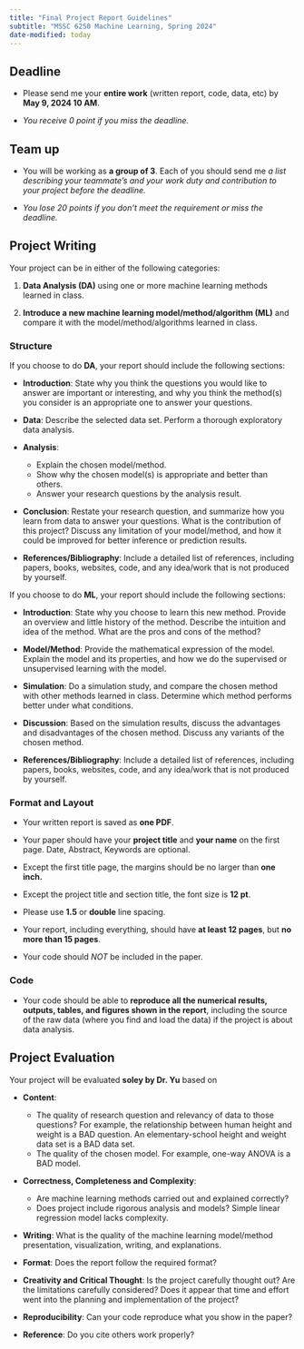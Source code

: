 ```yaml
---
title: "Final Project Report Guidelines"
subtitle: "MSSC 6250 Machine Learning, Spring 2024"
date-modified: today
---
```


<!-- # Final Project Report Guidelines -->

## Deadline

- Please send me your **entire work** (written report, code, data, etc) by [**May 9, 2024 10 AM**]{.red}.

- *You receive 0 point if you miss the deadline.*


<!-- # Timeline and Things to Do -->

## Team up

-   You will be working as **a group of 3**. Each of you should send me *a list describing [your teammate's and your work duty and contribution]{.red} to your project before the deadline.* 

- *You lose 20 points if you don't meet the requirement or miss the deadline.*


## Project Writing

Your project can be in either of the following categories:

1. **Data Analysis (DA)** using one or more machine learning methods learned in class.

2. **Introduce a new machine learning model/method/algorithm (ML)** and compare it with the model/method/algorithms learned in class.



### Structure

If you choose to do **DA**, your report should include the following sections:

- **Introduction**: State why you think the questions you would like to answer are important or interesting, and why you think the method(s) you consider is an appropriate one to answer your questions.

- **Data**: Describe the selected data set. Perform a thorough exploratory data analysis.

- **Analysis**:
  + Explain the chosen model/method.
  + Show why the chosen model(s) is appropriate and better than others.
  + Answer your research questions by the analysis result.

- **Conclusion**: Restate your research question, and summarize how you learn from data to answer your questions. What is the contribution of this project? Discuss any limitation of your model/method, and how it could be improved for better inference or prediction results.
  
- **References/Bibliography**: Include a detailed list of references, including papers, books, websites, code, and any idea/work that is not produced by yourself.


If you choose to do **ML**, your report should include the following sections:

- **Introduction**: State why you choose to learn this new method. Provide an overview and little history of the method. Describe the intuition and idea of the method. What are the pros and cons of the method?

- **Model/Method**: Provide the mathematical expression of the model. Explain the model and its properties, and how we do the supervised or unsupervised learning with the model.

- **Simulation**: Do a simulation study, and compare the chosen method with other methods learned in class. Determine which method performs better under what conditions.

- **Discussion**: Based on the simulation results, discuss the advantages and disadvantages of the chosen method. Discuss any variants of the chosen method.

- **References/Bibliography**: Include a detailed list of references, including papers, books, websites, code, and any idea/work that is not produced by yourself.


### Format and Layout

-  Your written report is saved as [**one PDF**]{.red}.

- Your paper should have your **project title** and **your name** on the first page. Date, Abstract, Keywords are optional.

- Except the first title page, the margins should be no larger than **one inch.**

- Except the project title and section title, the font size is **12 pt**.

- Please use **1.5** or **double** line spacing.

- Your report, including everything, should have **at least 12 pages**, but **no more than 15 pages**.

- Your code should *NOT* be included in the paper.



### Code

- Your code should be able to **reproduce all the numerical results, outputs, tables, and figures shown in the report**, including the source of the raw data (where you find and load the data) if the project is about data analysis.



## Project Evaluation

Your project will be evaluated [**soley by Dr. Yu**]{.red} based on

- **Content**: 
  + The quality of research question and relevancy of data to those questions? For example, the relationship between human height and weight is a BAD question. An elementary-school height and weight data set is a BAD data set.
  + The quality of the chosen model. For example, one-way ANOVA is a BAD model.

- **Correctness, Completeness and Complexity**: 
  + Are machine learning methods carried out and explained correctly? 
  + Does project include rigorous analysis and models? Simple linear regression model lacks complexity.

- **Writing**: What is the quality of the machine learning model/method presentation, visualization, writing, and explanations.

- **Format**: Does the report follow the required format?

- **Creativity and Critical Thought**: Is the project carefully thought out? Are the limitations carefully considered? Does it appear that time and effort went into the planning and implementation of the project?

- **Reproducibility**: Can your code reproduce what you show in the paper?

- **Reference**: Do you cite others work properly?





<!-- Final words: Imagine you were in the last round of interview for a Data Scientist position of salary $150,000 offered by Google in Mountain View, CA. Your job is to generate a report that shows your ability to extract useful information from data. Cherish this opportunity! (True story: My PhD fellow at UC Santa Cruz entered the last round of the interview. Google asked her to generate a well-writen report in 24 hours!) -->




<!-- _**Note:** For APST master students, this course is used to evaluate and summarize your academic performance in the program that will be sent to Marquette graduate school._ -->

<!-- \textcolor{blue}{Dr. Yu reserves the right to make changes to the project guideline.} -->

<!-- One of you, please email me -->

<!--     (1) your team [*member list*]{.blue} -->
<!--     (2) your [*team name*]{.blue} -->

<!--     by [**Friday, 4/5 11:59 PM**]{.red}. -->

<!-- -   **Proposal**. Please send me a [**one-page PDF**]{.blue} describing what you are going to do for your project (no word limit) with your **project title** by [**Friday, 4/26 11:59 PM**]{.red}. -->

<!-- -   **Presentation**. You will be presenting your project on [**Thursday, 5/9 8 - 10 AM**]{.red}. -->

<!-- -   **Materials**. Please share your [**entire work**]{.blue} (slides, code, data, etc) by [**Thursday, 5/9 11:59 PM**]{.red}. -->

<!-- # Policy -->

<!-- ## **Team up!** -->

<!-- -   *Each one of you loses 3 points of your project grade if you don't meet the requirement or miss the deadline.* -->

<!-- -   You will be *randomly* assigned to a group if you do not belong to any group before the deadline. -->

<!-- ## **Proposal** -->

<!-- -   *Each one of you loses 3 points of your project grade if you don't meet the requirement or miss the deadline.* -->

<!-- -   Your proposal (in PDF) should include three parts: -->

<!--     -   Project title -->
<!--     -   The goal of your project. For example, what is the research question you'd like to answer? What are the machine learning models and algorithms you'd like to use? -->
<!--     -   The description of the data set (simulated or real) you use in your project. For example, where is the data set from, how large is the data, the variables you use for your project, etc. -->

<!-- -   Although it is risky, you can change your project topic after you submit your proposal if you decide to do something else. -->


<!-- ## **Presentation** -->

<!-- -   [Every student has to participate (in-person) in the final presentation in order to pass the course]{.red}. -->

<!-- -   Each group presentation should be between **19 and 20 minute** long, followed by **2 to 3 minute** Q&A. If your presentation is too short or too long, *every one of you loses 3 points* of your project grade. -->

<!-- -   Every group member has to present some part of the group work. **The one who does not present receives no point**. -->

<!-- -   Questions are encouraged during Q&A. Everyone is welcome to ask any questions about the projects. It helps everyone evaluate every group's project and presentation performance. See @sec-grading for grading policy. -->

<!-- -   **Each group is required to ask as least one question**. -->

<!--     -   The $k$-th group should ask at least one question to the $(k-1)$-th group in Q&A, $k = 2, \dots, 5$. -->
<!--     -   The 1st group will ask the last (5th) group questions about their project. -->

<!-- -   If you, as a group, don't ask a question when you should, *every one of you loses 3 points* of your project grade. -->

<!--     <!-- After the 1st group presentation, the 2nd group should ask at least one question in Q&A. After the 2nd group presentation, the 3rd group should at least ask one question in Q&A, and so on. The 1st group will ask the last (7th) group questions about their project.  -->

<!-- ## **Materials** -->

<!-- -   *Each one of you loses 3 points of your project grade if you don't meet the requirement or miss the deadline.* -->

<!-- -   You need to share your entire work, including slides, code, and data if applicable. -->

<!-- -   Your code should be able to **reproduce all the numerical results, outputs, tables, and figures shown in the slides**, including the source of the raw data (where you find and load the data) if your project involves data analysis. -->

<!-- # Project Content -->

<!-- Your project can be in either of the following categories: -->

<!-- 1. **Data Analysis (DA)** using one or more machine learning methods learned in class. -->

<!-- 2. **Introduce a new machine learning model/method/algorithm (ML)** and compare it with one or more model/method/algorithms learned in class. -->



<!-- ## Data Analysis -->

<!-- For your DA project, you need to -->

<!-- -   State why you think the questions you would like to answer are important or interesting, and why you think the method(s) you consider is an appropriate one to answer your questions. -->

<!-- -   Describe the selected data set. Perform a thorough exploratory data analysis. -->

<!-- - Explain the chosen model/method(s). -->

<!-- - Show why the chosen model(s) is appropriate and better than others. -->

<!-- - Answer your research questions by your analysis result. -->



<!-- ## New Machine Learning Model/Method/Algorithm -->

<!-- For your ML project, you need to -->

<!-- -   State why you choose to learn this new method. Provide an overview and little history of the method. Describe the intuition and idea of the method. What are the pros and cons of the method? -->

<!-- - Provide the mathematical expression of the model. Explain the model and its properties, and how we do the supervised or unsupervised learning with the model. -->

<!-- - Do a simulation study, and compare the chosen method with other methods learned in class. Determine which method performs better under what conditions. -->

<!-- - Based on the simulation results, discuss the advantages and disadvantages of the chosen method. Discuss any variants of the chosen method. -->




<!-- # Project Evaluation and Grading {#sec-grading} -->

<!-- -   Your project performance grade is *determined by your classmates and Dr. Yu*. -->

<!-- -   Table 1 shows your possible performance grade. For example, if your group finish in fourth place and you are elected as the best contributor, you receive 270 points. If your group finish in second place, and you are not the best contributor, you get 275 points. -->

<!-- -   Your project grade will be \quote{\texttt{project grade = performance grade - points lost due to violation of policy}} -->

<!-- ```{r, echo=FALSE} -->
<!-- # library(tidyverse) -->
<!-- first_ind <- c(300, 290, 280, 270, 260) -->
<!-- other_ind <- c(285, 275, 265, 255, 245) -->
<!-- # grade <- tibble(first_ind, other_ind) -->
<!-- # grade <- as.data.frame(grade) -->
<!-- grade <- data.frame(first_ind, other_ind) -->
<!-- rownames(grade) <- paste("Group Rank", 1:5) -->
<!-- colnames(grade) <- c("Best contributor", "Other members") -->
<!-- knitr::kable(grade, align = "c", caption = "Performance Grade Sheet", label = "tbl:grade") -->
<!-- ``` -->

<!-- ## Group Performance Evaluation -->

<!-- -   You will need to **evaluate all group projects except the one you work on**. -->

<!-- -   You evaluate group performance based on the rubric attached. Four evaluation criteria are considered: -->

<!--     -   **Project Content and Organization (8 pts)** -->
<!--     -   **Slides Quality (4 pts)** -->
<!--     -   **Oral Presentation Skill and Delivery (4 pts)** -->
<!--     -   **Interactions and Q&A (4 pts)** -->

<!-- -   The total points of a project presentation is **20** points. -->

<!-- -   Evaluation sheets will be provided on the presentation day. -->

<!-- -   How do you get the full points for each category? Check the requirements below. Note that for Content and Organization, data analysis and package projects have different requirements. -->

<!-- -   **Content and Organization (DA)** -->

<!--     -   Beautiful visualization helps find out relationship of variables and specification of models -->
<!--     -   All questions are answered accurately by the models -->
<!--     -   Discuss how and why the models are chosen -->
<!--     -   Detailed analysis -->
<!--     -   All ideas are presented in logical order -->

<!-- -   **Content and Organization (ML)** -->

<!--     -   Clearly descibe the introduced method. -->
<!--     -   Clear explanation on the pros and cons of the method. -->
<!--     -   Detailed comparison between the method and other methods via simulation study. -->
<!--     -   All ideas are presented in logical order -->

<!-- -   **Slides Quality** -->

<!--     -   Slides show code and output beautifully -->
<!--     -   Slides clearly aid the speaker in telling a coherent story -->
<!--     -   All tables and graphics are informative and related to the topic and make it easier to understand -->
<!--     -   Attractive design, layout, and neatness. -->

<!-- -   **Oral Presentation Skill** -->

<!--     -   Good volume and energy -->
<!--     -   Proper pace and diction -->
<!--     -   Avoidance of distracting gestures -->

<!-- -   **Interactions and Q&A** -->

<!--     -   Good eye contact with audience -->
<!--     -   Excellent listening skills -->
<!--     -   Answers audience questions with authority and accuracy -->

<!-- -   After you evaluate 4 group project presentations, you rank them from 1st to 4th based on their earned points. -->

<!-- -   **No two groups receive the same ranking**. If you give two or more groups some points, you still need to give them a different ranking, deciding which teams deserve a higher ranking according to your preference. -->

<!-- ## Individual Performance Evaluation -->

<!-- -   You choose **one** single person who you think contributes the most to your group project. -->

<!-- -   You *cannot* vote for yourself, and you can only vote for *one of your teammates*. -->

<!-- -   If you don't vote, you can't be the best contributor even if you obtain the most votes. The person with the second highest votes wins the best contribution reward. -->

<!-- -   If there is no one single person who gets the most votes, every team member remains the same grade. For example, if your group finish in third place, and there is no best contributor, all members receive 265 points (See Table 1). -->
